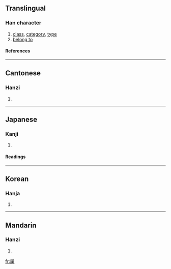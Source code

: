 {{see|屬}}

==Translingual==
===Han character===
{{Han char|rn=44|rad=尸|as=09|sn=12|four=|canj=尸竹中月 (SHLB)|ids=⿸[[尸]][[禹]]}}
# [[class]], [[category]], [[type]]
# [[belong to]]
====References====
{{Han ref|kx=0303.050|dkj=07754|dj=0600.230|hdz=20978.120|uh=5C5E|ud=23646}}
----

==Cantonese==
===Hanzi===
{{yue-hanzi|jyut=|y=juk1, suk6}}
# {{defn|Cantonese}}
----
==Japanese==
===Kanji===
{{ja-kanji|grade=5|rs=尸09}}
# {{defn|Japanese}} 
====Readings====
{{ja-readings|on=[[ぞく]] (zoku), [[しょく]] (shoku), [[しゅ]] (shu)|kun=[[やから]] (yakara), [[つく]] (tsuku), [[さかん]] (sakan)}}
----
==Korean==
===Hanja===
{{ko-hanja|hangeul=[[촉]], [[속]]|rv=chok, sok|mr=ch'ok, sok}}
# {{defn|Korean}}
----
==Mandarin==
===Hanzi===
{{cmn-hanzi|tra=屬|pin=[[shǔ]] ([[shu3]])|wg=shu<sup>3</sup>}}
# {{defn|Mandarin}}

[[fr:属]]